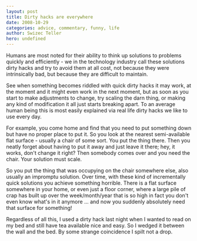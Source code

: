 ```yaml
---
layout: post
title: Dirty hacks are everywhere
date: 2008-10-29
categories: advice, commentary, funny, life
author: Swizec Teller
hero: undefined
---
```


Humans are most noted for their ability to think up solutions to problems quickly and efficiently - we in the technology industry call these solutions dirty hacks and try to avoid them at all cost, not because they were intrinsically bad, but because they are difficult to maintain.

See when something becomes riddled with quick dirty hacks it may work, at the moment and it might even work in the next moment, but as soon as you start to make adjustments to change, try scaling the darn thing, or making any kind of modification it all just starts breaking apart. To an average human being this is most easily explained via real life dirty hacks we like to use every day.

For example, you come home and find that you need to put something down but have no proper place to put it. So you look at the nearest semi-available flat surface - usually a chair of some sort. You put the thing there. Then you neatly forget about having to put it away and just leave it there; hey, it works, don't change it right? Then somebody comes over and you need the chair. Your solution must scale.

So you put the thing that was occupying on the chair somewhere else, also usually an impromptu solution. Over time, with these kind of incrementally quick solutions you achieve something horrible. There is a flat surface somewhere in your home, or even just a floor corner, where a large pile of crap has built up over the week/month/year that is so high in fact you don't even know what's in it anymore ... and now you suddenly absolutely need that surface for something!

Regardless of all this, I used a dirty hack last night when I wanted to read on my bed and still have tea available nice and easy. So I wedged it between the wall and the bed. By some strange coincidence I spilt not a drop.
